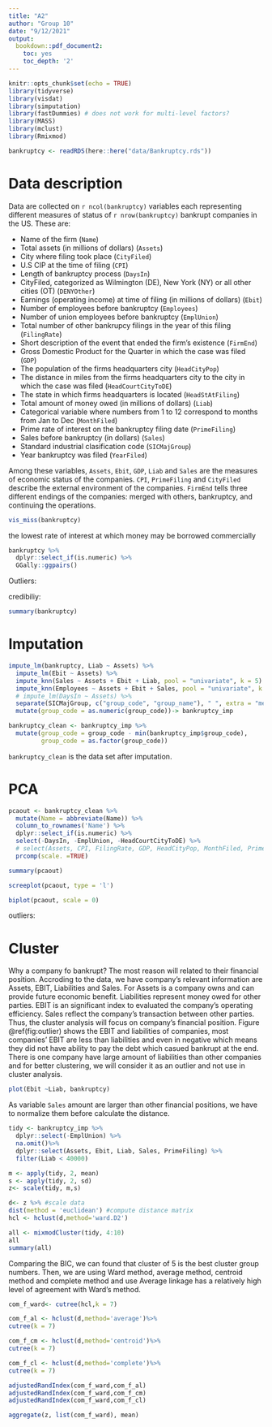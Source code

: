 ```yaml
---
title: "A2"
author: "Group 10"
date: "9/12/2021"
output: 
  bookdown::pdf_document2:
    toc: yes
    toc_depth: '2'
---
```


```r
knitr::opts_chunk$set(echo = TRUE)
library(tidyverse)
library(visdat)
library(simputation)
library(fastDummies) # does not work for multi-level factors?
library(MASS)
library(mclust)
library(Rmixmod)
```


```r
bankruptcy <- readRDS(here::here("data/Bankruptcy.rds"))
```

# Data description

Data are collected on `r ncol(bankruptcy)` variables each representing different measures of status of `r nrow(bankruptcy)` bankrupt companies in the US. These are:

* Name of the firm (`Name`)
* Total assets (in millions of dollars) (`Assets`)
* City where filing took place (`CityFiled`)
* U.S CIP at the time of filing (`CPI`)
* Length of bankruptcy process (`DaysIn`)
* CityFiled, categorized as Wilmington (DE), New York (NY) or all other cities (OT) (`DENYOther`)
* Earnings (operating income) at time of filing (in millions of dollars) (`Ebit`)
* Number of employees before bankruptcy (`Employees`)
* Number of union employees before bankruptcy (`EmplUnion`)
* Total number of other bankrupcy filings in the year of this filing (`FilingRate`)
* Short description of the event that ended the firm’s existence (`FirmEnd`)
* Gross Domestic Product for the Quarter in which the case was filed (`GDP`)
* The population of the firms headquarters city (`HeadCityPop`)
* The distance in miles from the firms headquarters city to the city in which the case was filed (`HeadCourtCityToDE`)
* The state in which firms headquarters is located (`HeadStAtFiling`)
* Total amount of money owed (in millions of dollars) (`Liab`)
* Categorical variable where numbers from 1 to 12 correspond to months from Jan to Dec (`MonthFiled`)
* Prime rate of interest on the bankruptcy filing date (`PrimeFiling`)
* Sales before bankruptcy (in dollars) (`Sales`)
* Standard industrial clasification code (`SICMajGroup`)
* Year bankruptcy was filed (`YearFiled`)

Among these variables, `Assets`, `Ebit`, `GDP`, `Liab` and `Sales` are the measures of economic status of the companies. `CPI`, `PrimeFiling` and `CityFiled` describe the external environment of the companies. `FirmEnd` tells three different endings of the companies: merged with others, bankruptcy, and continuing the operations.

```r
vis_miss(bankruptcy)
```

the lowest rate of interest at which money may be borrowed commercially

```r
bankruptcy %>% 
  dplyr::select_if(is.numeric) %>% 
  GGally::ggpairs()
```

Outliers:

credibiliy:

```r
summary(bankruptcy)
```

# Imputation

```r
impute_lm(bankruptcy, Liab ~ Assets) %>% 
  impute_lm(Ebit ~ Assets) %>%
  impute_knn(Sales ~ Assets + Ebit + Liab, pool = "univariate", k = 5) %>% 
  impute_knn(Employees ~ Assets + Ebit + Sales, pool = "univariate", k = 5) %>% 
  # impute_lm(DaysIn ~ Assets) %>% 
  separate(SICMajGroup, c("group_code", "group_name"), " ", extra = "merge") %>% 
  mutate(group_code = as.numeric(group_code))-> bankruptcy_imp

bankruptcy_clean <- bankruptcy_imp %>% 
  mutate(group_code = group_code - min(bankruptcy_imp$group_code),
         group_code = as.factor(group_code))
```

`bankruptcy_clean` is the data set after imputation.

# PCA

```r
pcaout <- bankruptcy_clean %>% 
  mutate(Name = abbreviate(Name)) %>% 
  column_to_rownames('Name') %>% 
  dplyr::select_if(is.numeric) %>% 
  select(-DaysIn, -EmplUnion, -HeadCourtCityToDE) %>% 
  # select(Assets, CPI, FilingRate, GDP, HeadCityPop, MonthFiled, PrimeFiling, YearFiled) %>%
  prcomp(scale. =TRUE)
```

```r
summary(pcaout)
```

```r
screeplot(pcaout, type = 'l')
```


```r
biplot(pcaout, scale = 0)
```

outliers:


# Cluster

Why a company fo bankrupt? The most reason will related to their financial position. Accroding to the data, we have company's  relevant information are Assets, EBIT, Liabilities and Sales. For Assets is a company owns and can provide future economic benefit. Liabilities represent money owed for other parties.
EBIT is an significant index to evaluated the company's operating efficiency. Sales reflect the company's transaction between other parties. Thus, the cluster analysis will focus on company's financial position. Figure \@ref(fig:outlier) shows the EBIT and liabilities of companies,  most companies' EBIT are less than liabilities and even in negative which means they did not have ability to pay the debt which casued bankrupt at the end. There is one company have large amount of liabilities than other companies and for better clustering, we will consider it as an outlier and not use in cluster analysis.  

```r
plot(Ebit ~Liab, bankruptcy)

```
As variable `Sales` amount are larger than other financial positions, we have to normalize them before calculate the distance.

```r
tidy <- bankruptcy_imp %>% 
  dplyr::select(-EmplUnion) %>%
  na.omit()%>%
  dplyr::select(Assets, Ebit, Liab, Sales, PrimeFiling) %>% 
  filter(Liab < 40000)

m <- apply(tidy, 2, mean)
s <- apply(tidy, 2, sd)
z<- scale(tidy, m,s)
```



```r
d<- z %>% #scale data
dist(method = 'euclidean') #compute distance matrix
hcl <- hclust(d,method='ward.D2')

```


```r
all <- mixmodCluster(tidy, 4:10)
all
summary(all)

```
Comparing the BIC, we can found that cluster of 5 is the best cluster group numbers. Then, we are using Ward method, average method, centroid method and complete method and use
Average linkage has a relatively high level of agreement with
Ward's method.

```r

com_f_ward<- cutree(hcl,k = 7)

com_f_al <- hclust(d,method='average')%>%
cutree(k = 7)

com_f_cm <- hclust(d,method='centroid')%>%
cutree(k = 7)

com_f_cl <- hclust(d,method='complete')%>%
cutree(k = 7)

```


```r

adjustedRandIndex(com_f_ward,com_f_al)
adjustedRandIndex(com_f_ward,com_f_cm)
adjustedRandIndex(com_f_ward,com_f_cl)

```


```r
aggregate(z, list(com_f_ward), mean)
```














